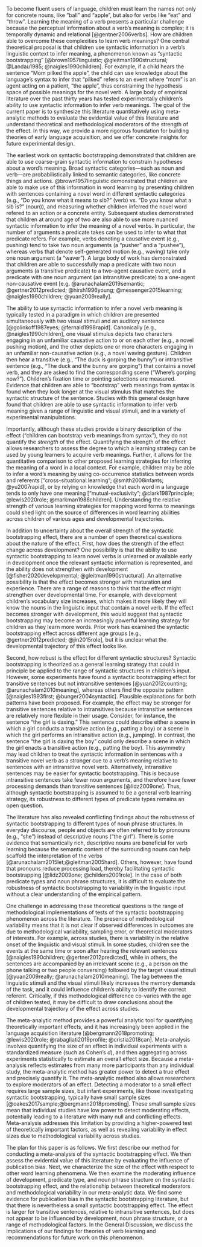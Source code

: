 To become fluent users of language, children must learn the names not only for concrete nouns, like “ball” and “apple”, but also for verbs like “eat” and “throw”. Learning the meaning of a verb presents a particular challenge because the perceptual information about a verb’s meaning is complex;  it is temporally dynamic and relational [@gentner2006verbs]. How are children able to overcome these complexities to learn verb meanings? One central theoretical proposal is that children use syntactic information in a verb’s linguistic context to infer meaning, a phenomenon known as “syntactic bootstrapping” [@brown1957linguistic; @gleitman1990structural; @Landau1985; @naigles1990children]. For example, if a child hears the sentence “Mom pilked the apple”, the child can use knowledge about the language’s syntax to infer that “pilked” refers to an event where “mom” is an agent acting on a patient, “the apple”, thus constraining the hypothesis space of possible meanings for the novel verb. A large body of empirical literature over the past thirty years has tested experimentally children’s ability to use syntactic information to infer verb meanings. The goal of the current paper is to synthesize this literature quantitatively using meta-analytic methods to evaluate the evidential value of this literature and understand theoretical and methodological moderators of the strength of the effect. In this way, we provide a more rigorous foundation for building theories of early language acquisition, and we offer concrete insights for future experimental design. 
 
The earliest work on syntactic bootstrapping demonstrated that children are able to use coarse-grain syntactic information to constrain hypotheses about a word’s meaning.
Broad syntactic categories—such as noun and verb—are probabilistically linked to semantic categories, like concrete things and actions. @brown1957linguistic demonstrated that children are able to make use of this information in word learning by presenting  children with sentences containing a novel word in different syntactic categories (e.g., “Do you know what it means to sib?” (verb) vs. “Do you know what a sib is?” (noun)), and measuring whether children inferred the novel word refered to an action or a concrete entity.  Subsequent studies demonstrated that children at around age of two are also able to use more nuanced syntactic information to infer the meaning of a novel verbs. In particular, the number of arguments a predicate takes can be used to infer to what that predicate refers. For example, verbs denoting a causative event (e.g., pushing) tend to take two noun arguments (a “pusher” and a “pushee”), whereas verbs that denote self-generated motion (e.g., waving) take only one noun argument (a “waver”). A large body of work has demonstrated that children are able to successfully map a predicate with two noun arguments (a transitive predicate) to a two-agent causative event, and a predicate with one noun argument (an intransitive predicate) to a one-agent non-causative event [e.g. @arunachalam2019semantic; @gertner2012predicted; @hirsh1996young; @messenger2015learning; @naigles1990children; @yuan2009really].

The ability to use syntactic information to infer a novel verb meaning is typically tested in a paradigm in which children are presented simultaneously with two visual stimuli and an auditory sentence [@golinkoff1987eyes; @fernald1998rapid]. Canonically [e.g., @naigles1990children], one visual stimulus depicts two characters engaging in an unfamiliar causative action to or on each other (e.g., a novel pushing motion), and the other depicts one or more characters engaging in an unfamiliar non-causative action (e.g., a novel waving gesture). Children then hear a transitive (e.g., “The duck is gorping the bunny”) or intransitive sentence (e.g., “The duck and the bunny are gorping”) that contains a novel verb, and they are asked to find the corresponding scene (“Where’s gorping now?”). Children’s fixation time or pointing selections are measured. Evidence that children are able to “bootstrap” verb meanings from syntax is found when they look longer at the visual stimulus that matches the syntactic structure of the sentence. Studies with this general design have found that children are able to use syntactic information to infer verb meaning given a range of linguistic and visual stimuli, and in a variety of experimental manipulations. 

Importantly,  although these studies provide a binary description of the effect (“children can bootstrap verb meanings from syntax”), they do not quantify the *strength* of the effect. Quantifying the strength of the effect allows researchers to assess the degree to which a learning strategy can be used by young learners to acquire verb meanings. Further, it allows for the quantitative comparison to other proposed learning strategies for inferring the meaning of a word in a local context. For example, children may be able to infer a word’s meaning by using co-occurrence statistics between words and referents ["cross-situational learning"; @smith2008infants; @yu2007rapid], or by relying on knowledge that each word in a language tends to only have one meaning ["mutual-exclusivity"; @clark1987principle; @lewis2020role; @markman1988children]. Understanding the relative strength of various learning strategies for mapping word forms to meanings could shed light on the source of differences in word learning abilities across children of various ages and developmental trajectories.
	
In addition to uncertainty about the overall strength of the syntactic bootstrapping effect, there are a number of open theoretical questions about the nature of the effect. First, how does the strength of the effect change across development? One possibility is that the ability to use syntactic bootstrapping to learn novel verbs is unlearned or available early in development once the relevant syntactic information is represented, and the ability does not strengthen with development [@fisher2020developmental; @gleitman1990structural]. An alternative possibility is that the effect becomes stronger with maturation and experience. There are a range of reasons to think that the effect might strengthen over developmental time. For example, with development children’s vocabulary size increases, which  makes  it more likely they will know the nouns in the linguistic input that contain a novel verb. If the effect becomes stronger with development, this would suggest that syntactic bootstrapping may become an increasingly powerful learning strategy for children as they learn more words. Prior work has examined the syntactic bootstrapping effect across different age groups [e.g., @gertner2012predicted; @jin2015role], but it is unclear what the developmental trajectory of this effect looks like. 

Second, how robust is the effect for different syntactic structures? Syntactic bootstrapping is theorized as a general learning strategy that could in principle be applied to the range of syntactic structures in children’s input. However, some experiments have found a syntactic bootstrapping effect for transitive sentences but not intransitive sentences [@yuan2012counting; @arunachalam2010meaning], whereas others find the opposite pattern [@naigles1993first; @bunger2004syntactic]. Plausible explanations for both patterns have been proposed. For example, the effect may be stronger for transitive sentences relative to intransitives because intransitive sentences are relatively more flexible in their usage. Consider, for instance, the sentence “the girl is daxing.” This sentence could describe either a scene in which a girl conducts a transitive action (e.g., patting a boy) or a scene in which the girl  performs an intransitive action (e.g., jumping). In contrast, the sentence “the girl is daxing the boy” could only describe a scene in which the girl enacts a transitive action (e.g., patting the boy). This asymmetry may lead children to treat the syntactic information in sentences with a transitive novel verb as a stronger cue to a verb’s meaning relative to sentences with an intransitive novel verb. Alternatively, intransitive sentences may be easier for syntactic bootstrapping. This is because intransitive sentences take fewer noun arguments, and therefore have fewer processing demands than transitive sentences [@lidz2009one]. Thus, although syntactic bootstrapping is assumed to be a general verb learning strategy, its robustness to different types of predicate types remains an open question.

The literature has also revealed conflicting findings about the robustness of syntactic bootstrapping to different types of noun phrase structures. In everyday discourse, people and objects are often referred to by pronouns (e.g., “she”) instead of descriptive nouns (“the girl”). There is some evidence that semantically rich, descriptive nouns are beneficial for verb learning because the semantic content of the surrounding nouns can help scaffold the interpretation of the verbs [@arunachalam2015let;@gleitman2005hard]. Others, however, have found that pronouns reduce processing load, thereby facilitating syntactic bootstrapping [@lidz2009one; @childers2001role]. In the case of both predicate types and noun phrase structures, it is difficult to evaluate the robustness of syntactic bootstrapping to variability in the linguistic input without a clear understanding of the empirical pattern. 

One challenge in addressing these theoretical questions is the range of methodological implementations of tests of the syntactic bootstrapping phenomenon across the literature. The presence of methodological variability means that it is not clear if observed differences in outcomes are due to methodological variability, sampling error, or theoretical moderators of interests.  For example, across studies, there is variability in the relative onset of the linguistic and visual stimuli. In some studies, children see the events at the same time or soon after hearing the relevant sentences [@naigles1990children; @gertner2012predicted], while in others, the sentences are accompanied by an irrelevant scene (e.g., a person on the phone talking or two people conversing) followed by the target visual stimuli [@yuan2009really; @arunachalam2010meaning]. The lag between the linguistic stimuli and the visual stimuli likely increases the memory demands of the task, and it could influence children's ability to identify the correct referent. Critically, if this methodological difference co-varies with the age of children tested, it may be difficult to draw conclusions about the developmental trajectory of the effect across studies. 

The meta-analytic method provides a powerful analytic tool for quantifying theoretically important effects, and it has increasingly been applied in the language acquisition literature [@bergmann2018promoting; @lewis2020role; @rabagliati2019profile; @cristia2018can]. Meta-analysis involves quantifying the size of an effect in individual experiments with a standardized measure (such as Cohen’s $d$), and then aggregating across experiments statistically to estimate an overall effect size. Because a meta-analysis reflects estimates from many more participants than any individual study, the meta-analytic method has greater power to detect a true effect and precisely quantify it.  The meta-analytic method also allows researchers to explore moderators of an effect. Detecting a moderator to a small effect requires large sample sizes, but infant experiments, like those investigating syntactic bootstrapping, typically have small sample sizes  [@oakes2017sample;@bergmann2018promoting]. These small sample sizes mean that individual studies have low power to detect moderating effects, potentially leading to a literature with many null and conflicting effects. Meta-analysis addresses this limitation by providing a higher-powered test of theoretically important factors, as well as revealing variability in effect sizes due to methodological variability across studies. 

The plan for this paper is as follows. We first describe our method for conducting a meta-analysis of the syntactic bootstrapping effect. We then assess the evidential value of this literature by evaluating the influence of publication bias. Next, we characterize the size of the effect with respect to other word learning phenomena. We then examine the moderating influence of development, predicate type, and noun phrase structure on the syntactic bootstrapping effect, and the relationship between theoretical moderators and methodological variability in our meta-analytic data. We find some evidence for publication bias in the syntactic bootstrapping literature, but that there is nevertheless a small syntactic bootstrapping effect. The effect is larger for transitive sentences, relative to intransitive sentences, but does not appear to be influenced by development, noun phrase structure, or a range of methodological factors. In the General Discussion, we discuss the implications of our findings for theories of verb learning and recommendations for future work on this phenomenon.
